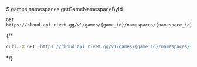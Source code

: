 $ games.namespaces.getGameNamespaceById
```
GET https://cloud.api.rivet.gg/v1/games/{game_id}/namespaces/{namespace_id}
```


{/*<RequestExample>
```bash curl
curl -X GET 'https://cloud.api.rivet.gg/v1/games/{game_id}/namespaces/{namespace_id}'
```
</RequestExample>*/}

